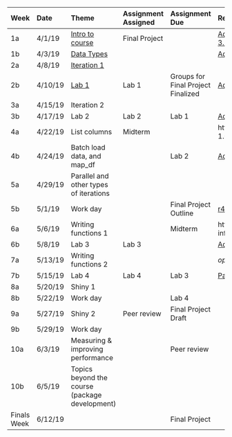 | **Week**    | **Date** | **Theme**                                      | **Assignment Assigned** | **Assignment Due**                            | **Reading**                                                                                                                                   |
| :---------- | :------- | :--------------------------------------------- | :---------------------- | :-------------------------------------------- | :-------------------------------------------------------------------------------------------------------------------------------------------- |
| 1a          | 4/1/19   | [Intro to course](slides/w1p1.html)            | Final Project           |                                               | [Adv R: Intro to Functional Programming](https://adv-r.hadley.nz/fp.html); [Adv R: 3.1, 3.2, 3.5 ](https://adv-r.hadley.nz/vectors-chap.html) |
| 1b          | 4/3/19   | [Data Types](slides/w1p2.html)                 |                         |                                               | [Adv R: 5.3](https://adv-r.hadley.nz/control-flow.html#loops)                                                                                 |
| 2a          | 4/8/19   | [Iteration 1](slides/w2p1.html)                |                         |                                               |                                                                                                                                               |
| 2b          | 4/10/19  | [Lab 1](lab1.html)                             | Lab 1                   | Groups for Final Project Finalized            | [Adv R: 9.1 to 9.3](https://adv-r.hadley.nz/functionals.html)                                                                                 |
| 3a          | 4/15/19  | Iteration 2                                    |                         |                                               |                                                                                                                                               |
| 3b          | 4/17/19  | Lab 2                                          | Lab 2                   | Lab 1                                         | [Adv R: 3.6 ](https://adv-r.hadley.nz/vectors-chap.html); [r4ds: 25](https://r4ds.had.co.nz/many-models.html)                                 |
| 4a          | 4/22/19  | List columns                                   | Midterm                 |                                               | https://www.tidyverse.org/articles/2018/01/fs-1.0.0/                                                                                          |
| 4b          | 4/24/19  | Batch load data, and map_df                    |                         | Lab 2                                         | [Adv R: 9.4 to 9.6](https://adv-r.hadley.nz/functionals.html)                                                                                 |
| 5a          | 4/29/19  | Parallel and other types of iterations         |                         |                                               |                                                                                                                                               |
| 5b          | 5/1/19   | Work day                                       |                         | Final Project Outline                         | [r4ds: 19](http://r4ds.had.co.nz/functions.html)                                                                                              |
| 6a          | 5/6/19   | Writing functions 1                            |                         | Midterm  												              | https://swcarpentry.github.io/r-novice-inflammation/02-func-R/                                                                                |
| 6b          | 5/8/19   | Lab 3                                          | Lab 3                   |                                               | [Adv R: 6.1 to 6.4](https://adv-r.hadley.nz/functions.html)                                                                                   |
| 7a          | 5/13/19  | Writing functions 2                            |                         |                                               | *optional* [Adv R: 6.5 to 6.8](https://adv-r.hadley.nz/functions.html)                                                                        |
| 7b          | 5/15/19  | Lab 4                                          | Lab 4                   | Lab 3                                         | [Parts](https://shiny.rstudio.com/articles/basics.html); [Build](https://shiny.rstudio.com/articles/build.html);                              |
| 8a          | 5/20/19  | Shiny 1                                        |                         |                                               |                                                                                                                                               |
| 8b          | 5/22/19  | Work day                                       |                         | Lab 4                                         |                                                                                                                                               |
| 9a          | 5/27/19  | Shiny 2                                        | Peer review             | Final Project Draft                           |                                                                                                                                               |
| 9b          | 5/29/19  | Work day                                       |                         |                                               |                                                                                                                                               |
| 10a         | 6/3/19   | Measuring & improving performance              |                         | Peer review                                   |                                                                                                                                               |
| 10b         | 6/5/19   | Topics beyond the course (package development) |                         |                                               |                                                                                                                                               |
| Finals Week | 6/12/19  |                                                |                         | Final Project                                 |                                                                                                                                               |